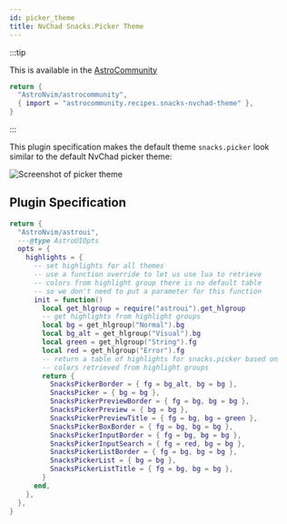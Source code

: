 ```yaml
---
id: picker_theme
title: NvChad Snacks.Picker Theme
---
```


:::tip

This is available in the [AstroCommunity](https://github.com/AstroNvim/astrocommunity/tree/main/lua/astrocommunity/recipes/snacks-nvchad-theme)

```lua title="lua/community.lua" ins={3}
return {
  "AstroNvim/astrocommunity",
  { import = "astrocommunity.recipes.snacks-nvchad-theme" },
}
```

:::

This plugin specification makes the default theme `snacks.picker` look similar to the default NvChad picker theme:

![Screenshot of picker theme](../../../assets/recipes/picker_theme.png)

## Plugin Specification

```lua title="lua/plugins/astroui.lua"
return {
  "AstroNvim/astroui",
  ---@type AstroUIOpts
  opts = {
    highlights = {
      -- set highlights for all themes
      -- use a function override to let us use lua to retrieve
      -- colors from highlight group there is no default table
      -- so we don't need to put a parameter for this function
      init = function()
        local get_hlgroup = require("astroui").get_hlgroup
        -- get highlights from highlight groups
        local bg = get_hlgroup("Normal").bg
        local bg_alt = get_hlgroup("Visual").bg
        local green = get_hlgroup("String").fg
        local red = get_hlgroup("Error").fg
        -- return a table of highlights for snacks.picker based on
        -- colors retrieved from highlight groups
        return {
          SnacksPickerBorder = { fg = bg_alt, bg = bg },
          SnacksPicker = { bg = bg },
          SnacksPickerPreviewBorder = { fg = bg, bg = bg },
          SnacksPickerPreview = { bg = bg },
          SnacksPickerPreviewTitle = { fg = bg, bg = green },
          SnacksPickerBoxBorder = { fg = bg, bg = bg },
          SnacksPickerInputBorder = { fg = bg, bg = bg },
          SnacksPickerInputSearch = { fg = red, bg = bg },
          SnacksPickerListBorder = { fg = bg, bg = bg },
          SnacksPickerList = { bg = bg },
          SnacksPickerListTitle = { fg = bg, bg = bg },
        }
      end,
    },
  },
}
```

